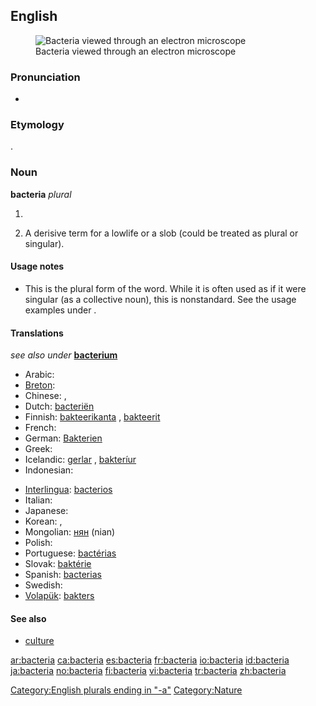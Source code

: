 {{see|Bacteria}}
==English==
[[Image:Escherichia Coli NIAID.jpg|thumb|Bacteria viewed through an electron microscope]]

===Pronunciation===
*{{a|US}} {{IPA|/bækˈtɪɻ.i.ə/}}

===Etymology===
{{AGr.}} {{term|sc=polytonic|βακτήριος|tr=baktērios||small stick|lang=grc}}.

===Noun===
'''bacteria''' ''plural''

# {{microbiology}} {{plural of|[[bacterium]]}}
# {{pejorative}} A derisive term for a lowlife or a slob (could be treated as plural or singular).

====Usage notes====
*This is the plural form of the word.  While it is often used as if it were singular (as a collective noun), this is nonstandard.  See the usage examples under {{term|bacterium}}.

<!--is there any point in having translations on this page?-->

====Translations====
''see also under'' '''[[bacterium]]'''
{{trans-top|bacteria}}
* Arabic: {{t|ar|جراثيم}}
* [[Breton]]: {{t|br|bakteri}} {{qualifier|collective noun}} {{t|dr|bakterienn|f|s}}
* Chinese: {{t|zh|細菌}}, {{t|zh|细菌}}
* Dutch: [[bacteriën]]
* Finnish: [[bakteerikanta]] {{qualifier|collective noun}}, [[bakteerit]] {{qualifier|plural}}
* French: {{t+|fr|bactéries|f|p}}
* German: [[Bakterien]]
* Greek: {{t|el|βακτήρια|n|p|sc=Grek|tr=vaktíria}}
* Icelandic: [[gerlar]] {{n|p}}, [[bakteríur]] {{n|p}}
* Indonesian: {{t+|id|bakteri|xs=Indonesian}}
{{trans-mid}}
* [[Interlingua]]: [[bacterios]]
* Italian: {{t+|it|batteri|m|p}}
* Japanese: {{t|ja|細菌|tr=[[さいきん]], saikin}}
* Korean: {{t|ko|세균|tr=segyun}}, {{t|ko|박테리아|tr=bagteria}}
* Mongolian: [[нян]] (nian)
* Polish: {{t+|pl|bakterie}}
* Portuguese: [[bactérias]]
* Slovak: [[baktérie]] {{f|p}}
* Spanish: [[bacterias]]
* Swedish: {{t+|sv|bakterier}}
* [[Volapük]]: [[bakters]]
{{trans-bottom}}

====See also====
*[[culture]] {{qualifier|collective noun}}

[[Category:English plurals ending in "-a"]]
[[Category:Nature]]

[[ar:bacteria]]
[[ca:bacteria]]
[[es:bacteria]]
[[fr:bacteria]]
[[io:bacteria]]
[[id:bacteria]]
[[ja:bacteria]]
[[no:bacteria]]
[[fi:bacteria]]
[[vi:bacteria]]
[[tr:bacteria]]
[[zh:bacteria]]